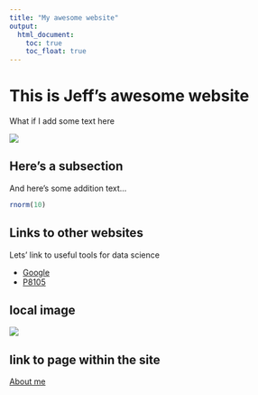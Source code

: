 ```yaml
---
title: "My awesome website"
output: 
  html_document:
    toc: true
    toc_float: true
---
```


# This is Jeff's awesome website

What if I add some text here

![](https://media.giphy.com/media/drXGoW1iudhKw/giphy.gif)



## Here's a subsection

And here's some addition text...

```r
rnorm(10)
```

## Links to other websites

Lets' link to useful tools for data science

* [Google](https://www.google.com)
* [P8105](https://p8105.com)


## local image

![](images/miao.jpeg)


## link to page within the site
[About me](about.html)







